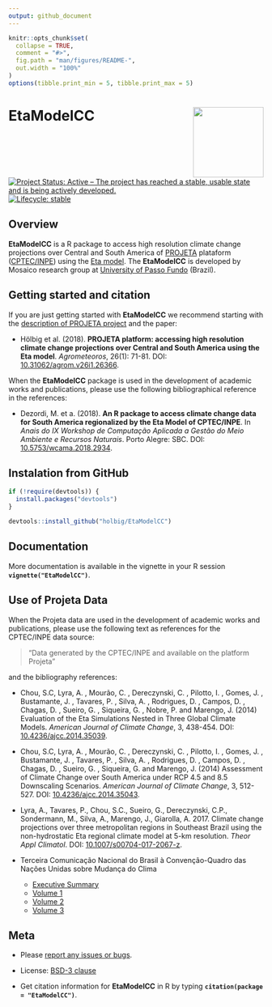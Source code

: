 ```yaml
---
output: github_document
---
```


<!-- README.md is generated from README.Rmd. Please edit that file -->

```r
knitr::opts_chunk$set(
  collapse = TRUE,
  comment = "#>",
  fig.path = "man/figures/README-",
  out.width = "100%"
)
options(tibble.print_min = 5, tibble.print_max = 5)
```

# EtaModelCC <a href='https://github.com/holbig/EtaModelCC'><img src='man/figures/EtaModelCC.png' align="right" height="139" /></a>

<!-- badges: start -->
[![Project Status: Active – The project has reached a stable, usable state and is being actively developed.](https://www.repostatus.org/badges/latest/active.svg)](https://www.repostatus.org/#active)
[![Lifecycle: stable](https://img.shields.io/badge/lifecycle-experimental-orange.svg)](https://www.tidyverse.org/lifecycle/#experimental)
<!-- badges: end -->

## Overview

**EtaModelCC** is a R package to access high resolution climate change projections over Central and South America of [PROJETA](https://projeta.cptec.inpe.br/) plataform ([CPTEC/INPE](http://www.cptec.inpe.br)) using the [Eta model](http://etamodel.cptec.inpe.br). The **EtaModelCC** is developed by Mosaico research group at [University of Passo Fundo](https://www.upf.br) (Brazil).

## Getting started and citation

If you are just getting started with **EtaModelCC** we recommend starting with
the [description of PROJETA project](https://projeta.cptec.inpe.br/#/about) 
and the paper:

- Hölbig et al. (2018). **PROJETA platform: accessing high resolution climate change projections 
over Central and South America using the Eta model**. 
_Agrometeoros_, 26(1): 71-81. DOI: [10.31062/agrom.v26i1.26366](http://dx.doi.org/10.31062/agrom.v26i1.26366).

When the **EtaModelCC** package is used in the development of academic works and publications, please use the following bibliographical reference in the references:

- Dezordi, M. et a. (2018). **An R package to access climate change data for South America regionalized by the Eta Model of CPTEC/INPE**. In _Anais do IX Workshop de Computação Aplicada a Gestão do Meio Ambiente e Recursos Naturais_. Porto Alegre: SBC. DOI: [10.5753/wcama.2018.2934](http://dx.doi.org/10.5753/wcama.2018.2934).


## Instalation from GitHub
``` r
if (!require(devtools)) {
  install.packages("devtools")
}

devtools::install_github("holbig/EtaModelCC")

```

## Documentation

More documentation is available in the vignette in your R session **`vignette("EtaModelCC")`**.

## Use of Projeta Data
When the Projeta data are used in the development of academic works and publications, please use the following text as references for the CPTEC/INPE data source:

> "Data generated by the CPTEC/INPE and available on the platform Projeta" 

and the bibliography references:

- Chou, S.C, Lyra, A. , Mourão, C. , Dereczynski, C. , Pilotto, I. , Gomes, J. , Bustamante, J. , Tavares, P. , Silva, A. , Rodrigues, D. , Campos, D. , Chagas, D. , Sueiro, G. , Siqueira, G. , Nobre, P. and Marengo, J. (2014) Evaluation of the Eta Simulations Nested in Three Global Climate Models. _American Journal of Climate Change_, 3, 438-454. DOI: [10.4236/ajcc.2014.35039](http://www.scirp.org/journal/PaperInformation.aspx?PaperID=52887#.VakHg_lViko).

- Chou, S.C, Lyra, A. , Mourão, C. , Dereczynski, C. , Pilotto, I. , Gomes, J. , Bustamante, J. , Tavares, P. , Silva, A. , Rodrigues, D. , Campos, D. , Chagas, D. , Sueiro, G. , Siqueira, G. and Marengo, J. (2014) Assessment of Climate Change over South America under RCP 4.5 and 8.5 Downscaling Scenarios. _American Journal of Climate Change_, 3, 512-527. DOI: [10.4236/ajcc.2014.35043](http://www.scirp.org/journal/PaperInformation.aspx?PaperID=52877#.VakIh_lVikp).

- Lyra, A., Tavares, P., Chou, S.C., Sueiro, G., Dereczynski, C.P., Sondermann, M., Silva, A., Marengo, J., Giarolla, A. 2017. Climate change projections over three metropolitan regions in Southeast Brazil using the non-hydrostatic Eta regional climate model at 5-km resolution. _Theor Appl Climatol_. DOI: [10.1007/s00704-017-2067-z](https://link.springer.com/article/10.1007/s00704-017-2067-z).

- Terceira Comunicação Nacional do Brasil à Convenção-Quadro das Nações Unidas sobre Mudança do Clima
  - [Executive Summary](http://unfccc.int/resource/docs/natc/branc3es.pdf)
  - [Volume 1](http://unfccc.int/resource/docs/natc/branc3v1.pdf)
  - [Volume 2](http://unfccc.int/resource/docs/natc/branc3v2.pdf)
  - [Volume 3](http://unfccc.int/resource/docs/natc/branc3v3.pdf)


## Meta

  - Please [report any issues or
    bugs](https://github.com/holbig/EtaModelCC/issues).

  - License: [BSD-3 clause](https://github.com/holbig/EtaModelCC/blob/master/LICENSE)

  - Get citation information for **EtaModelCC** in R by typing
    **`citation(package = "EtaModelCC")`**.
